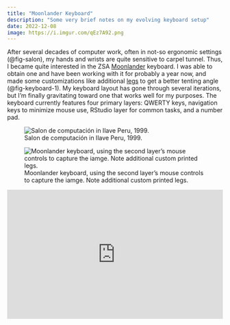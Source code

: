 ```yaml
---
title: "Moonlander Keyboard"
description: "Some very brief notes on my evolving keyboard setup"
date: 2022-12-08
image: https://i.imgur.com/qEz7A92.png
---
```


::: {layout-ncol=2}
After several decades of computer work, often in not-so ergonomic settings (@fig-salon), my hands and wrists are quite sensitive to carpel tunnel. Thus, I became quite interested in the ZSA [Moonlander](https://www.zsa.io/moonlander) keyboard. I was able to obtain one and have been working with it for probably a year now, and made some customizations like additional [legs](https://www.printables.com/en/model/66313-slender-moonlander-thumb-cluster-leg) to get a better tenting angle (@fig-keyboard-1). My keyboard layout has gone through several iterations, but I'm finally gravitating toward one that works well for my purposes. The keyboard currently features four primary layers: QWERTY keys, navigation keys to minimize mouse use, RStudio layer for common tasks, and a number pad.

![Salon de computación in Ilave Peru, 1999.](https://i.imgur.com/klnEAde.png){#fig-salon}

:::


![Moonlander keyboard, using the second layer's mouse controls to capture the iamge. Note additional custom printed legs.](https://i.imgur.com/qEz7A92.png){#fig-keyboard-1}


::: column-page-inset
```{=html}
<div style="padding-top: 60%; position: relative;">
    <iframe src="https://configure.zsa.io/embed/moonlander/layouts/bdopQ/latest/0" style="border: 0; height: 100%; left: 0; position: absolute; top: 0; width: 100%"></iframe>
</div>
```
:::
